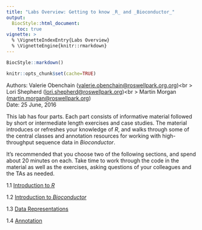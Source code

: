 ```yaml
---
title: "Labs Overview: Getting to know _R_ and _Bioconductor_"
output:
  BiocStyle::html_document:
    toc: true
vignette: >
  % \VignetteIndexEntry{Labs Overview}
  % \VignetteEngine{knitr::rmarkdown}
---
```


```r
BiocStyle::markdown()
```

```r
knitr::opts_chunk$set(cache=TRUE)
```

Authors: Valerie Obenchain (<a
  href="mailto:valerie.obenchain@roswellpark.org">valerie.obenchain@roswellpark.org.org</a>)<br \>
  Lori Shepherd (<a
  href="mailto:lori.shepherd@roswellpark.org">lori.shepherd@roswellpark.org</a>)<br \>
  Martin Morgan (<a
  href="mailto:martin.morgan@roswellpark.org">martin.morgan@roswellpark.org</a>)
  <br />
Date: 25 June, 2016

This lab has four parts. Each part consists of informative material
followed by short or intermediate length exercises and case
studies. The material introduces or refreshes your knowledge of _R_,
and walks through some of the central classes and annotation resources
for working with high-throughput sequence data in _Bioconductor_.

It's recommended that you choose two of the following sections, and
spend about 20 minutes on each. Take time to work through the code in
the material as well as the exercises, asking questions of your
colleagues and the TAs as needed.

1.1 [Introduction to _R_](L1-r-intro.html)

1.2 [Introduction to _Bioconductor_](L2-bioc-intro.html)

1.3 [Data Representations](L3-bioc-data-representation.html)

1.4 [Annotation](L4-bioc-annotation.html)
